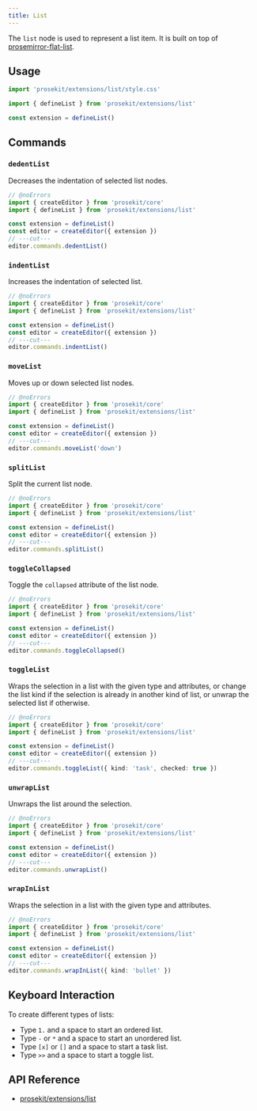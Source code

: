 ```yaml
---
title: List
---
```



The `list` node is used to represent a list item. It is built on top of [prosemirror-flat-list](https://github.com/ocavue/prosemirror-flat-list).

<Demo story="list" />

## Usage

```ts twoslash
import 'prosekit/extensions/list/style.css'

import { defineList } from 'prosekit/extensions/list'

const extension = defineList()
```

## Commands

### `dedentList`

Decreases the indentation of selected list nodes.

```ts twoslash
// @noErrors
import { createEditor } from 'prosekit/core'
import { defineList } from 'prosekit/extensions/list'

const extension = defineList()
const editor = createEditor({ extension })
// ---cut---
editor.commands.dedentList()
```

### `indentList`

Increases the indentation of selected list.

```ts twoslash
// @noErrors
import { createEditor } from 'prosekit/core'
import { defineList } from 'prosekit/extensions/list'

const extension = defineList()
const editor = createEditor({ extension })
// ---cut---
editor.commands.indentList()
```

### `moveList`

Moves up or down selected list nodes.

```ts twoslash
// @noErrors
import { createEditor } from 'prosekit/core'
import { defineList } from 'prosekit/extensions/list'

const extension = defineList()
const editor = createEditor({ extension })
// ---cut---
editor.commands.moveList('down')
```

### `splitList`

Split the current list node.

```ts twoslash
// @noErrors
import { createEditor } from 'prosekit/core'
import { defineList } from 'prosekit/extensions/list'

const extension = defineList()
const editor = createEditor({ extension })
// ---cut---
editor.commands.splitList()
```

### `toggleCollapsed`

Toggle the `collapsed` attribute of the list node.

```ts twoslash
// @noErrors
import { createEditor } from 'prosekit/core'
import { defineList } from 'prosekit/extensions/list'

const extension = defineList()
const editor = createEditor({ extension })
// ---cut---
editor.commands.toggleCollapsed()
```

### `toggleList`

Wraps the selection in a list with the given type and attributes, or change the list kind if the selection is already in another kind of list, or unwrap the selected list if otherwise.

```ts twoslash
// @noErrors
import { createEditor } from 'prosekit/core'
import { defineList } from 'prosekit/extensions/list'

const extension = defineList()
const editor = createEditor({ extension })
// ---cut---
editor.commands.toggleList({ kind: 'task', checked: true })
```

### `unwrapList`

Unwraps the list around the selection.

```ts twoslash
// @noErrors
import { createEditor } from 'prosekit/core'
import { defineList } from 'prosekit/extensions/list'

const extension = defineList()
const editor = createEditor({ extension })
// ---cut---
editor.commands.unwrapList()
```

### `wrapInList`

Wraps the selection in a list with the given type and attributes.

```ts twoslash
// @noErrors
import { createEditor } from 'prosekit/core'
import { defineList } from 'prosekit/extensions/list'

const extension = defineList()
const editor = createEditor({ extension })
// ---cut---
editor.commands.wrapInList({ kind: 'bullet' })
```

## Keyboard Interaction

To create different types of lists:

- Type `1.` and a space to start an ordered list.
- Type `-` or `*` and a space to start an unordered list.
- Type `[x]` or `[]` and a space to start a task list.
- Type `>>` and a space to start a toggle list.

## API Reference

- [prosekit/extensions/list](/references/extensions/list)

